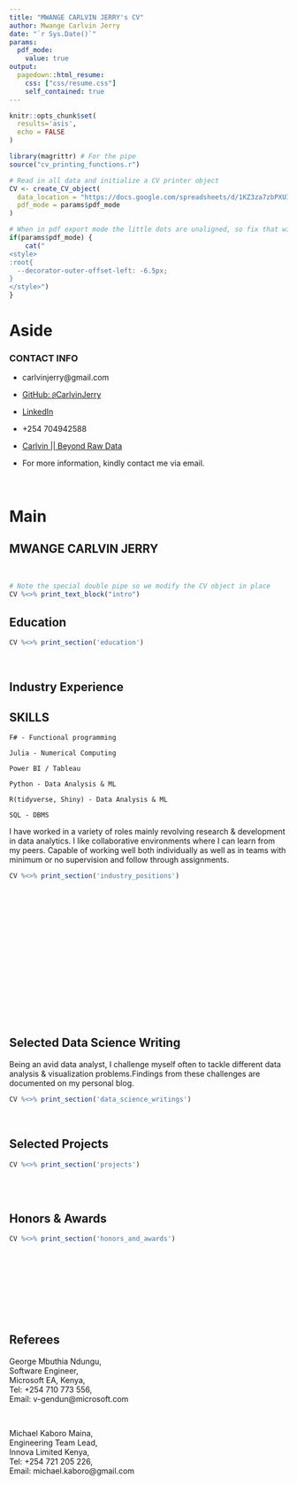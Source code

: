 ```yaml
---
title: "MWANGE CARLVIN JERRY's CV"
author: Mwange Carlvin Jerry
date: "`r Sys.Date()`"
params:
  pdf_mode:
    value: true
output:
  pagedown::html_resume:
    css: ["css/resume.css"]
    self_contained: true
---
```


```r
knitr::opts_chunk$set(
  results='asis', 
  echo = FALSE
)

library(magrittr) # For the pipe
source("cv_printing_functions.r")

# Read in all data and initialize a CV printer object
CV <- create_CV_object(
  data_location = "https://docs.google.com/spreadsheets/d/1KZ3za7zbPXUITjnWR_f9tvrrtTnce_W1YoSxhqrFkJw/edit?usp=sharing",  
  pdf_mode = params$pdf_mode
)

```


```r
# When in pdf export mode the little dots are unaligned, so fix that with some conditional CSS.
if(params$pdf_mode) {
    cat("
<style>
:root{
  --decorator-outer-offset-left: -6.5px;
}
</style>")
}
```


Aside
================================================================================

<!-- ```{r} -->
<!-- # Build interactive network of positions colored by section -->
<!-- # and connected if they occurred in the same year -->
<!-- datadrivencv::build_network_logo(CV$entries_data) -->
<!-- ``` -->


<!-- ```{r} -->
<!-- if(params$pdf_mode){ -->
<!--   cat("View this CV online with links at _carlvinjerry.me/cv/_") -->
<!-- } else { -->
<!--   cat("[<i class='fas fa-download'></i> Download a PDF of this CV](https://github.com/CarlvinJerry/Resume/carlvin_cv.pdf)") -->
<!-- } -->
<!-- ``` -->

### CONTACT INFO

- <i class="fa fa-envelope"></i> carlvinjerry@gmail.com

- <i class="fa fa-github"></i> [GitHub: `@`CarlvinJerry](https://github.com/CarlvinJerry)

- <i class="fa fa-linkedin"></i> [LinkedIn](https://www.linkedin.com/in/carlvinmwange/)

- <i class="fa fa-mobile" aria-hidden="true"></i> +254 704942588

- <i class="fa fa-home"></i> [Carlvin || Beyond Raw Data](https://beyondrawdata.rbind.io/)

- For more information, kindly contact me via email.

<!-- <br> -->
<!-- -------------------------------------------------------------------------------- -->

<br>


<!-- ###SKILLZZ -->

<!-- <i class="fab fa-r-project"></i> `R` -->

<!-- <i class="far fa-chart-bar"></i> `tidyverse` -->

<!-- <i class="fas fa-code-branch"></i> `Git` -->

<!-- <i class="fab fa-github"></i> `GitHub` -->

<!-- <i class="fab fa-markdown"></i> `Markdown` -->

<!-- <i class="fab fa-html5"></i> `HTML` -->

<!-- <i class="fab fa-css3-alt"></i> `CSS` -->

<!-- <br><br> -->

<!-- ### LANGUAGE SKILLS -->

<!-- ```{r} -->
<!--  CV %<>% print_skill_bars() -->
<!-- ``` -->

<!-- <br><br> -->

Main
================================================================================

MWANGE CARLVIN JERRY {#title}
--------------------------------------------------------------------------------
<br>

```r
# Note the special double pipe so we modify the CV object in place
CV %<>% print_text_block("intro") 
```


Education {data-icon=graduation-cap data-concise=true}
--------------------------------------------------------------------------------

```r
CV %<>% print_section('education')
```

<br>

Industry Experience {data-icon=suitcase}
--------------------------------------------------------------------------------

::: aside 

## SKILLS

<i class="fas fa-file-code"></i> `F# - Functional programming`

<i class="fas fa-file-code"></i> `Julia - Numerical Computing`

<i class="fas fa-chart-bar"></i> `Power BI / Tableau`

<i class="fab fa-python"></i> `Python - Data Analysis & ML`

<i class="fab fa-r-project"></i> `R(tidyverse, Shiny) - Data Analysis & ML`

<i class="fas fa-database"></i> `SQL - DBMS`




I have worked in a variety of roles mainly revolving research & development in data analytics. I like collaborative environments where I can learn from my peers. Capable of working well both individually as well as in teams with minimum or no supervision and follow through assignments.

::: 

```r
CV %<>% print_section('industry_positions')
```



<!-- These breaks just force a new page so section doesnt get cut off -->
<br>
<br>
<br>
<br>
<br>
<br>
<br>
<br>
<br>
<br>
<br>
<br>
<br>
<br>


Selected Data Science Writing {data-icon=chart-line}
--------------------------------------------------------------------------------

::: aside

Being an avid data analyst, I challenge myself often to tackle different data analysis & visualization problems.Findings from these challenges are documented on my personal blog.

:::

```r
CV %<>% print_section('data_science_writings')
```

<br>


Selected Projects  {data-icon=tasks}
--------------------------------------------------------------------------------

```r
CV %<>% print_section('projects')
```


<br>
<br>


Honors & Awards  {data-icon=trophy}
--------------------------------------------------------------------------------

```r
CV %<>% print_section('honors_and_awards')
```

<br>
<br>
<br>
<br>
<br><br><br>

Referees  {data-icon=users}
--------------------------------------------------------------------------------


George Mbuthia Ndungu,  
Software Engineer,  
Microsoft EA, Kenya,  
Tel: +254 710 773 556,  
Email: v-gendun@microsoft.com  

<br>

Michael Kaboro Maina,  
Engineering Team Lead,  
Innova Limited Kenya,  
Tel: +254 721 205 226,  
Email: michael.kaboro@gmail.com